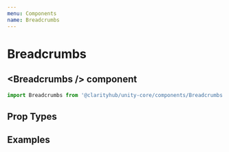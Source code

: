 ```yaml
---
menu: Components
name: Breadcrumbs
---
```



# Breadcrumbs

## \<Breadcrumbs /\> component

```js
import Breadcrumbs from '@clarityhub/unity-core/components/Breadcrumbs';
```

## Prop Types

<PropsTable of={BreadcrumbsPropTypes} />

## Examples

<Playground>
    <Breadcrumbs
        crumbs={[
            {
                title: 'Home'
            }
        ]}
    />
    <Breadcrumbs
        crumbs={[
            {
                title: 'Home',
                path: '/',
            },
            {
                title: 'Admin',
            },
        ]}
    />
    <Breadcrumbs
        crumbs={[
            {
                title: 'Home',
                path: '/',
            },
            {
                title: 'Admin',
                path: '/admin',
            },
            {
                title: 'Users',
                // no path
            }
        ]}
    />
</Playground>